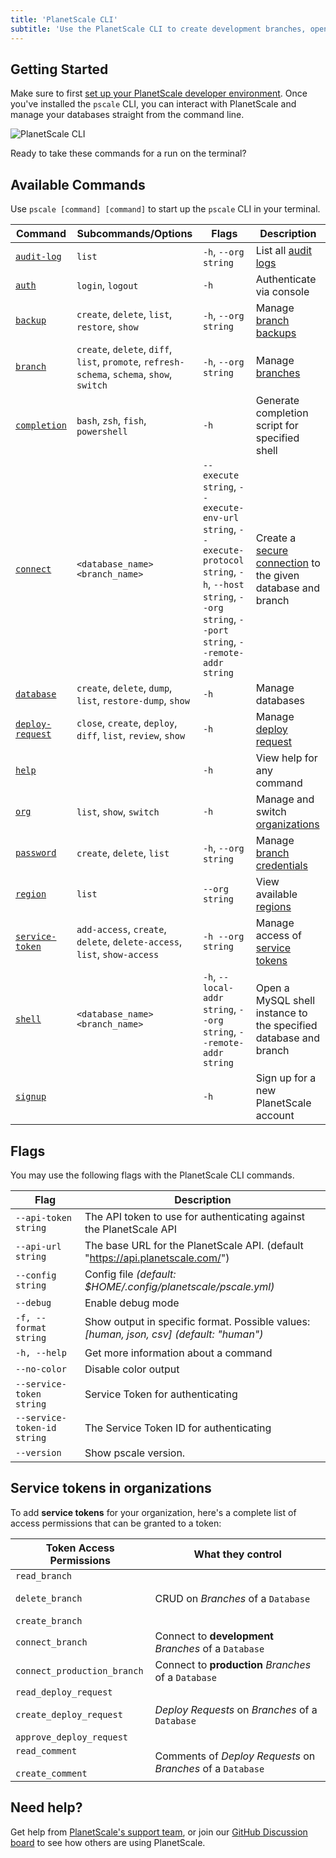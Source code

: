 ```yaml
---
title: 'PlanetScale CLI'
subtitle: 'Use the PlanetScale CLI to create development branches, open deploy requests, and make non-blocking schema changes directly from your terminal.'
---
```


## Getting Started

Make sure to first [set up your PlanetScale developer environment](/concepts/planetscale-environment-setup). Once you've installed the `pscale` CLI, you can interact with PlanetScale and manage your databases straight from the command line.

![PlanetScale CLI](/img/docs/pscale-cli_light.png)

Ready to take these commands for a run on the terminal?

## Available Commands

Use `pscale [command] [command]` to start up the `pscale` CLI in your terminal.

| **Command**      | **Subcommands/Options**   | **Flags** | **Description**                                 |
| ---------------- | ------------------------- | ------- | ------- |
| [`audit-log`](/reference/audit-log)      | `list`                    | `-h`, `--org string` |  List all [audit logs](/concepts/audit-log#review-your-organization-audit-log) |
| [`auth`](/reference/auth)           | `login`, `logout`         | `-h` | Authenticate via console |
| [`backup`](/reference/backup)        | `create`, `delete`, `list`, `restore`, `show` | `-h`, `--org string` | Manage [branch backups](/concepts/back-up-and-restore)|
| [`branch`](/reference/branch)         | `create`, `delete`, `diff`, `list`, `promote`, `refresh-schema`, `schema`, `show`, `switch` | `-h`, `--org string` |Manage [branches](/concepts/branching)|
| [`completion`](/reference/completion)     | `bash`, `zsh`, `fish`, `powershell` | `-h` |Generate completion script for specified shell|
| [`connect`](/reference/connect)        | `<database_name>` `<branch_name>` | `--execute string`, `--execute-env-url string`, `--execute-protocol string`, `-h`, `--host string`, `--org string`, `--port string`, `--remote-addr string` |Create a [secure connection](/tutorials/connect-any-application#connect-using-the-planetscale-proxy) to the given database and branch|
| [`database`](/reference/database)       | `create`, `delete`, `dump`, `list`, `restore-dump`, `show` | `-h` | Manage databases|
| [`deploy-request`](/reference/deploy-request) | `close`, `create`, `deploy`, `diff`, `list`, `review`, `show` | `-h` | Manage [deploy request](/concepts/branching#create-a-deploy-request)|
| [`help`](/reference/help)           |  | `-h` | View help for any command |
| [`org`](/reference/org)            | `list`, `show`, `switch`   | `-h` | Manage and switch [organizations](/concepts/access-control#overview)|
| [`password`](/reference/password)       | `create`, `delete`, `list`   | `-h`, `--org string`| Manage [branch credentials](/concepts/connection-strings) |
| [`region`](/reference/region)         | `list`        | `--org string` | View available [regions](/concepts/regions)|
| [`service-token`](/reference/service-token)  | `add-access`, `create`, `delete`, `delete-access`, `list`, `show-access` | `-h --org string` | Manage access of [service tokens](/concepts/service-tokens) |
| [`shell`](/reference/shell)          | `<database_name>` `<branch_name>`  |`-h`, `--local-addr string`, `--org string`, `--remote-addr string` | Open a MySQL shell instance to the specified database and branch|
| [`signup`](/reference/signup)         |        | `-h` | Sign up for a new PlanetScale account |

## Flags

You may use the following flags with the PlanetScale CLI commands.

| **Flag**                      | **Description**                                                                         |
| ----------------------------- | --------------------------------------------------------------------------------------- |
| `--api-token string`          | The API token to use for authenticating against the PlanetScale API                     |
| `--api-url string`            | The base URL for the PlanetScale API. (default "https://api.planetscale.com/")          |
| `--config string`             | Config file _(default: $HOME/.config/planetscale/pscale.yml)_                           |
| `--debug`                     | Enable debug mode                                                                       |
| `-f, --format string`         | Show output in specific format. Possible values: _[human, json, csv] (default: "human")_ |
| `-h, --help`                  | Get more information about a command                                                    |
| `--no-color`                  | Disable color output                                                                    |
| `--service-token string`      | Service Token for authenticating                                                        |
| `--service-token-id string`   | The Service Token ID for authenticating                                                 |
| `--version`                   | Show pscale version.                                                                    |

## Service tokens in organizations

To add **service tokens** for your organization, here's a complete list of access permissions that can be granted to a token:

| **Token Access Permissions**                                                                 | **What they control**                                       |
| -------------------------------------------------------------------------------------------- | ----------------------------------------------------------- |
| `read_branch` <br/><br/> `delete_branch` <br/><br/> `create_branch`                          | CRUD on _Branches_ of a `Database`                          |
| `connect_branch`                                                                             | Connect to **development** _Branches_ of a `Database`       |
| `connect_production_branch`                                                                  | Connect to **production** _Branches_ of a `Database`        |
| `read_deploy_request` <br/><br/> `create_deploy_request` <br/><br/> `approve_deploy_request` | _Deploy Requests_ on _Branches_ of a `Database`             |
| `read_comment` <br/><br/> `create_comment`                                                   | Comments of _Deploy Requests_ on _Branches_ of a `Database` |

## Need help?

Get help from [PlanetScale's support team](https://www.planetscale.com/support), or join our [GitHub Discussion board](https://github.com/planetscale/beta/discussions) to see how others are using PlanetScale.
